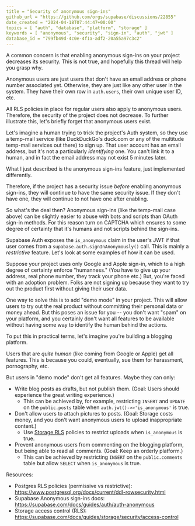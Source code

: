 ```yaml
---
title = "Security of anonymous sign-ins"
github_url = "https://github.com/orgs/supabase/discussions/22855"
date_created = "2024-04-18T07:44:47+00:00"
topics = [ "auth", "database", "platform", "storage" ]
keywords = [ "anonymous", "security", "sign-in", "auth", "jwt" ]
database_id = "799fb49d-4c0e-4f1a-adf2-20a55a97c3c2"
---
```


A common concern is that enabling anonymous sign-ins on your project decreases its security. This is not true, and hopefully this thread will help you grasp why.

Anonymous users are just users that don't have an email address or phone number associated yet. Otherwise, they are just like any other user in the system. They have their own row in `auth.users`, their own unique user ID, etc.

All RLS policies in place for regular users also apply to anonymous users. Therefore, the security of the project does not decrease. To further illustrate this, let's briefly forget that anonymous users exist.

Let's imagine a human trying to trick the project's Auth system, so they use a temp-mail service (like DuckDuckGo's duck.com or any of the multitude temp-mail services out there) to sign up. That user account has an email address, but it's not a particularly _identifying_ one. You can't link it to a human, and in fact the email address may not exist 5 minutes later.

What I just described is the anonymous sign-ins feature, just implemented differently.

Therefore, if the project has a security issue _before_ enabling anonymous sign-ins, they will continue to have the same security issue. If they don't have one, they will continue to not have one after enabling.

So what's the deal then? Anonymous sign-ins (like the temp-mail case above) can be slightly easier to abuse with bots and scripts than OAuth sign-in methods. For this reason turn on CAPTCHA which ensures to some degree of certainty that it's humans and not scripts behind the sign-ins.

Supabase Auth exposes the `is_anonymous` claim in the user's JWT if that user comes from a `supabase.auth.signInAnonymously()` call. This is mainly a _restrictive_ feature. Let's look at some examples of how it can be used.

Suppose your project uses only Google and Apple sign-in, which to a high degree of certainty enforce "humanness." (You have to give up your address, real phone number, they track your phone etc.) But, you're faced with an adoption problem. Folks are not signing up because they want to try out the product first without giving their user data.

One way to solve this is to add "demo mode" in your project. This will allow users to try out the real product without committing their personal data or money ahead. But this poses an issue for you -- you don't want "spam" on your platform, and you certainly don't want all features to be available without having some way to identify the human behind the actions.

To put this in practical terms, let's imagine you're building a blogging platform.

Users that are _quite human_ (like coming from Google or Apple) get all features. This is because you could, eventually, sue them for harassment, pornography, etc.

But users in "demo mode" don't get all features. Maybe they can only:

- Write blog posts as drafts, but not publish them. (Goal: Users should experience the great writing experience.)
  - This can be achieved by, for example, restricting `INSERT` and `UPDATE` on the `public.posts` table when `auth.jwt()->>'is_anonymous'` is true.
- Don't allow users to attach pictures to posts. (Goal: Storage costs money, and you don't want anonymous users to upload inappropriate content.)
  - Use [Storage RLS](https://supabase.com/docs/guides/storage/security/access-control) policies to restrict uploads when `is_anonymous` is true.
- Prevent anonymous users from commenting on the blogging platform, but being able to read all comments. (Goal: Keep an orderly platform.)
  - This can be achieved by restricting `INSERT` on the `public.comments` table but allow `SELECT` when `is_anonymous` is true.

Resources:

- Postgres RLS policies (permissive vs restrictive): https://www.postgresql.org/docs/current/ddl-rowsecurity.html
- Supabase Anonymous sign-ins docs: https://supabase.com/docs/guides/auth/auth-anonymous
- Storage access control (RLS): https://supabase.com/docs/guides/storage/security/access-control
